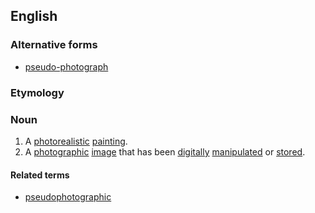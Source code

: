 ==English==

===Alternative forms===
*[[pseudo-photograph]]

===Etymology===
{{prefix|pseudo|photograph|lang=en}}

===Noun===
{{en-noun}}

# A [[photorealistic]] [[painting]].
# A [[photographic]] [[image]] that has been [[digitally]] [[manipulated]] or [[stored]].

====Related terms====
* [[pseudophotographic]]